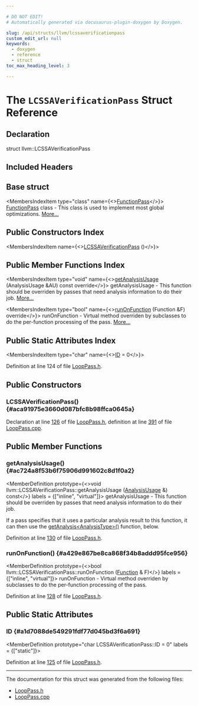 ```yaml
---

# DO NOT EDIT!
# Automatically generated via docusaurus-plugin-doxygen by Doxygen.

slug: /api/structs/llvm/lcssaverificationpass
custom_edit_url: null
keywords:
  - doxygen
  - reference
  - struct
toc_max_heading_level: 3

---
```





# The `LCSSAVerificationPass` Struct Reference

<DoxygenPage pluginConfig={pluginConfig}>



## Declaration

<CodeBlock>struct llvm::LCSSAVerificationPass</CodeBlock>

## Included Headers

<IncludesList>
<IncludesListItem
  filePath="llvm/Analysis/LoopPass.h"
  permalink="/docs/api/files/include/include/llvm/include/llvm/analysis/looppass-h"
  isLocal="true" />
</IncludesList>

## Base struct

<MembersIndex>

<MembersIndexItem
  type="class"
  name={<><a href="/docs/api/classes/llvm/functionpass">FunctionPass</a></>}>
<a href="/docs/api/classes/llvm/functionpass">FunctionPass</a> class - This class is used to implement most global optimizations. <a href="/docs/api/classes/llvm/functionpass/#details">More...</a>
</MembersIndexItem>

</MembersIndex>

## Public Constructors Index

<MembersIndex>

<MembersIndexItem
  name={<><a href="#aca91975e3660d087bfc8b98ffca0645a">LCSSAVerificationPass</a> ()</>}>
</MembersIndexItem>

</MembersIndex>

## Public Member Functions Index

<MembersIndex>

<MembersIndexItem
  type="void"
  name={<><a href="#ac724a8f53b6f75906d991602c8d1f0a2">getAnalysisUsage</a> (AnalysisUsage &amp;AU) const override</>}>
getAnalysisUsage - This function should be overriden by passes that need analysis information to do their job. <a href="#ac724a8f53b6f75906d991602c8d1f0a2">More...</a>
</MembersIndexItem>

<MembersIndexItem
  type="bool"
  name={<><a href="#a429e867be8ca868f34b8addd95fce956">runOnFunction</a> (Function &amp;F) override</>}>
runOnFunction - Virtual method overriden by subclasses to do the per-function processing of the pass. <a href="#a429e867be8ca868f34b8addd95fce956">More...</a>
</MembersIndexItem>

</MembersIndex>

## Public Static Attributes Index

<MembersIndex>

<MembersIndexItem
  type="char"
  name={<><a href="#a1d7088de549291fdf77d045bd3f6a691">ID</a> = 0</>}>
</MembersIndexItem>

</MembersIndex>


Definition at line 124 of file <a href="/docs/api/files/include/include/llvm/include/llvm/analysis/looppass-h">LoopPass.h</a>.

<SectionDefinition>

## Public Constructors

### LCSSAVerificationPass() {#aca91975e3660d087bfc8b98ffca0645a}

<MemberDefinition
  prototype="LCSSAVerificationPass::LCSSAVerificationPass ()">

Declaration at line <a href="/docs/api/files/include/include/llvm/include/llvm/analysis/looppass-h/#l00126">126</a> of file <a href="/docs/api/files/include/include/llvm/include/llvm/analysis/looppass-h">LoopPass.h</a>, definition at line <a href="/docs/api/files/lib/lib/analysis/looppass-cpp/#l00391">391</a> of file <a href="/docs/api/files/lib/lib/analysis/looppass-cpp">LoopPass.cpp</a>.
</MemberDefinition>

</SectionDefinition>

<SectionDefinition>

## Public Member Functions

### getAnalysisUsage() {#ac724a8f53b6f75906d991602c8d1f0a2}

<MemberDefinition
  prototype={<>void llvm::LCSSAVerificationPass::getAnalysisUsage (<a href="/docs/api/classes/llvm/analysisusage">AnalysisUsage</a> &amp;) const</>}
  labels = {["inline", "virtual"]}>
getAnalysisUsage - This function should be overriden by passes that need analysis information to do their job.

If a pass specifies that it uses a particular analysis result to this function, it can then use the <a href="/docs/api/classes/llvm/pass/#a4863e5e463fb79955269fbf7fbf52b80">getAnalysis&lt;AnalysisType&gt;()</a> function, below.

Definition at line <a href="/docs/api/files/include/include/llvm/include/llvm/analysis/looppass-h/#l00130">130</a> of file <a href="/docs/api/files/include/include/llvm/include/llvm/analysis/looppass-h">LoopPass.h</a>.
</MemberDefinition>

### runOnFunction() {#a429e867be8ca868f34b8addd95fce956}

<MemberDefinition
  prototype={<>bool llvm::LCSSAVerificationPass::runOnFunction (<a href="/docs/api/classes/llvm/function">Function</a> &amp; F)</>}
  labels = {["inline", "virtual"]}>
runOnFunction - Virtual method overriden by subclasses to do the per-function processing of the pass.

Definition at line <a href="/docs/api/files/include/include/llvm/include/llvm/analysis/looppass-h/#l00128">128</a> of file <a href="/docs/api/files/include/include/llvm/include/llvm/analysis/looppass-h">LoopPass.h</a>.
</MemberDefinition>

</SectionDefinition>

<SectionDefinition>

## Public Static Attributes

### ID {#a1d7088de549291fdf77d045bd3f6a691}

<MemberDefinition
  prototype="char LCSSAVerificationPass::ID = 0"
  labels = {["static"]}>

Definition at line <a href="/docs/api/files/include/include/llvm/include/llvm/analysis/looppass-h/#l00125">125</a> of file <a href="/docs/api/files/include/include/llvm/include/llvm/analysis/looppass-h">LoopPass.h</a>.
</MemberDefinition>

</SectionDefinition>

<hr/>

The documentation for this struct was generated from the following files:

<ul>
<li><a href="/docs/api/files/include/include/llvm/include/llvm/analysis/looppass-h">LoopPass.h</a></li>
<li><a href="/docs/api/files/lib/lib/analysis/looppass-cpp">LoopPass.cpp</a></li>
</ul>

</DoxygenPage>
